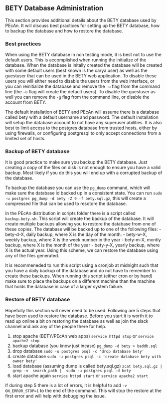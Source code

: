 ## BETY Database Administration {#database}

This section provides additional details about the BETY database used by PEcAn. It will discuss best practices for setting up the BETY database, how to backup the database and how to restore the database.

### Best practices {#database-setup}

When using the BETY database in non testing mode, it is best not to use the default users. This is accomplished when running the initialize of the database. When the database is initally created the database will be created with some default users (best known is the carya user) as well as the guestuser that can be used in the BETY web application. To disable these users you will either need to disable the users from the web interface, or you can reinitialize the database and remove the `-u` flag from the command line (the `-u` flag will create the default users). To disable the guestuser as well you can remove the `-g` flag from the command line, or disable the account from BETY.

The default installation of BETY and PEcAn will assume there is a database called bety with a default username and password. The default installation will setup the database account to not have any superuser abilities. It is also best to limit access to the postgres database from trusted hosts, either by using firewalls, or configuring postgresql to only accept connections from a limited set of hosts.

### Backup of BETY database

It is good practice to make sure you backup the BETY database. Just creating a copy of the files on disk is not enough to ensure you have a valid backup. Most likely if you do this you will end up with a corrupted backup of the database.

To backup the database you can use the `pg_dump` command, which will make sure the database id backed up in a consistent state. You can run `sudo -u postgres pg_dump -d bety -Z 9 -f bety.sql.gz`, this will create a compressed file that can be used to resotore the database.

In the PEcAn distribution in scripts folder there is a script called `backup.bety.sh`. This script will create the backup of the database. It will create multiple backups allowing you to restore the database from one of these copies. The database will be backed up to one of the following files:
 - bety-d-X, daily backup, where X is the day of the month.
 - bety-w-X, weekly backup, where X is the week number in the year
 - bety-m-X, montly backup, where X is the month of the year
 - bety-y-X, yearly backup, where X is the actual year.
Using this scheme, we can restore the database using any of the files generated. 

It is recommeneded to run this script using a cronjob at midnight such that you have a daily backup of the database and do not have to remember to create these backups. When running this script (either cron or by hand) make sure to place the backups on a different machine than the machine that holds the database in case of a larger system failure.

### Restore of BETY database

Hopefully this section will never need to be used. Following are 5 steps that have been used to restore the database. Before you start it is worth it to read up online a bit on restoring the database as well as join the slack channel and ask any of the people there for help.

1. stop apache (BETY/PEcAn web apps) `service httpd stop` or `service apache2 stop`
2. backup database (you know just incase) `pg_dump -d bety > baddb.sql`
3. drop database `sudo -u postgres psql -c 'drop database bety'`
4. create database `sudo -u postgres psql -c 'create database bety with owner bety'`
5. load database (assuming dump is called bety.sql.gz) `zcat bety.sql.gz | grep -v  search_path |  sudo -u postgres psql -d bety`
6. start apache again `service httpd start` or `service apache2 start`

If during step 5 there is a lot of errors, it is helpful to add `-v ON_ERROR_STOP=1` to the end of the command. This will stop the restore at the first error and will help with debugging the issue.
